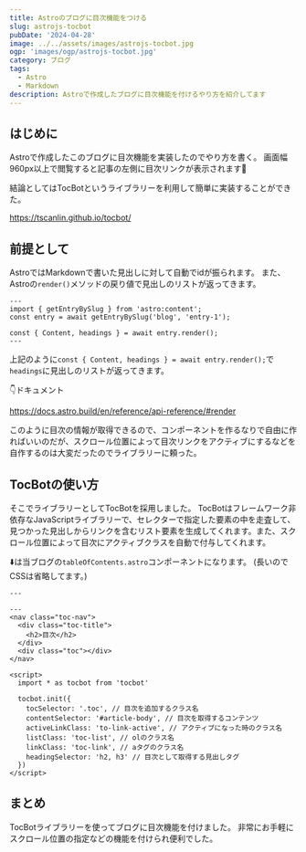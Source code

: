 ```yaml
---
title: Astroのブログに目次機能をつける
slug: astrojs-tocbot
pubDate: '2024-04-28'
image: ../../assets/images/astrojs-tocbot.jpg
ogp: 'images/ogp/astrojs-tocbot.jpg'
category: ブログ
tags:
  - Astro
  - Markdown
description: Astroで作成したブログに目次機能を付けるやり方を紹介してます
---
```


## はじめに

Astroで作成したこのブログに目次機能を実装したのでやり方を書く。
画面幅960px以上で閲覧すると記事の左側に目次リンクが表示されます📔

結論としてはTocBotというライブラリーを利用して簡単に実装することができた。

https://tscanlin.github.io/tocbot/

## 前提として

AstroではMarkdownで書いた見出しに対して自動でidが振られます。
また、Astroの`render()`メソッドの戻り値で見出しのリストが返ってきます。

```astro
---
import { getEntryBySlug } from 'astro:content';
const entry = await getEntryBySlug('blog', 'entry-1');

const { Content, headings } = await entry.render();
---
```

上記のように`const { Content, headings } = await entry.render();`で`headings`に見出しのリストが返ってきます。

👇ドキュメント

https://docs.astro.build/en/reference/api-reference/#render

このように目次の情報が取得できるので、コンポーネントを作るなりで自由に作ればいいのだが、スクロール位置によって目次リンクをアクティブにするなどを自作するのは大変だったのでライブラリーに頼った。

## TocBotの使い方

そこでライブラリーとしてTocBotを採用しました。
TocBotはフレームワーク非依存なJavaScriptライブラリーで、セレクターで指定した要素の中を走査して、見つかった見出しからリンクを含むリスト要素を生成してくれます。また、スクロール位置によって目次にアクティブクラスを自動で付与してくれます。

⬇️は当ブログの`tableOfContents.astro`コンポーネントになります。
(長いのでCSSは省略してます。)

```astro title="tableOfContents.astro"
---

---
<nav class="toc-nav">
  <div class="toc-title">
    <h2>目次</h2>
  </div>
  <div class="toc"></div>
</nav>

<script>
  import * as tocbot from 'tocbot'

  tocbot.init({
    tocSelector: '.toc', // 目次を追加するクラス名
    contentSelector: '#article-body', // 目次を取得するコンテンツ
    activeLinkClass: 'to-link-active', // アクティブになった時のクラス名
    listClass: 'toc-list', // olのクラス名
    linkClass: 'toc-link', // aタグのクラス名
    headingSelector: 'h2, h3' // 目次として取得する見出しタグ
  })
</script>
```
<Import text="Astroでコンポーネント内でCSSを書く場合、CSSにはis:globalを付ける必要があります" />

## まとめ

TocBotライブラリーを使ってブログに目次機能を付けました。
非常にお手軽にスクロール位置の指定などの機能を付けられ便利でした。